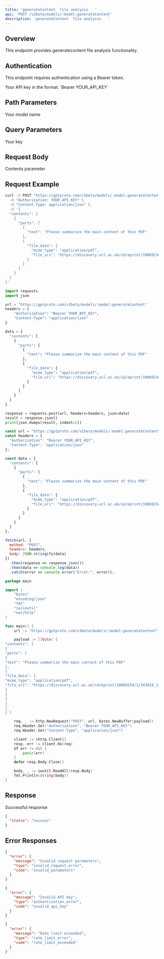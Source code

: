 ```yaml
---
title: 'generateContent  file analysis   '
api: 'POST /v1beta/models/:model:generateContent'
description: 'generateContent  file analysis   '
---
```


## Overview

This endpoint provides generatecontent  file analysis    functionality.

## Authentication

This endpoint requires authentication using a Bearer token.

<ParamField header="Authorization" type="string" required>
  Your API key in the format: `Bearer YOUR_API_KEY`
</ParamField>

## Path Parameters

<ParamField path="" type="string" >
  Your model name
</ParamField>

## Query Parameters

<ParamField query="" type="string" >
  Your key
</ParamField>

## Request Body

<ParamField body="contents" type="array" >
  Contents parameter
</ParamField>

## Request Example

<CodeGroup>

```bash cURL
curl -X POST "https://gptproto.com/v1beta/models/:model:generateContent" \
  -H "Authorization: YOUR_API_KEY" \
  -H "Content-Type: application/json" \
  -d '{
  "contents": [
    {
      "parts": [
        {
          "text": "Please summarize the main content of this PDF"
        },
        {
          "file_data": {
            "mime_type": "application/pdf",
            "file_uri": "https://discovery.ucl.ac.uk/id/eprint/10089234/1/343019_3_art_0_py4t4l_convrt.pdf"
          }
        }
      ]
    }
  ]
}'
```

```python Python
import requests
import json

url = "https://gptproto.com/v1beta/models/:model:generateContent"
headers = {
    "Authorization": "Bearer YOUR_API_KEY",
    "Content-Type": "application/json"
}

data = {
  "contents": [
    {
      "parts": [
        {
          "text": "Please summarize the main content of this PDF"
        },
        {
          "file_data": {
            "mime_type": "application/pdf",
            "file_uri": "https://discovery.ucl.ac.uk/id/eprint/10089234/1/343019_3_art_0_py4t4l_convrt.pdf"
          }
        }
      ]
    }
  ]
}

response = requests.post(url, headers=headers, json=data)
result = response.json()
print(json.dumps(result, indent=2))
```

```javascript JavaScript
const url = "https://gptproto.com/v1beta/models/:model:generateContent";
const headers = {
  "Authorization": "Bearer YOUR_API_KEY",
  "Content-Type": "application/json"
};

const data = {
  "contents": [
    {
      "parts": [
        {
          "text": "Please summarize the main content of this PDF"
        },
        {
          "file_data": {
            "mime_type": "application/pdf",
            "file_uri": "https://discovery.ucl.ac.uk/id/eprint/10089234/1/343019_3_art_0_py4t4l_convrt.pdf"
          }
        }
      ]
    }
  ]
};

fetch(url, {
  method: "POST",
  headers: headers,
  body: JSON.stringify(data)
})
  .then(response => response.json())
  .then(data => console.log(data))
  .catch(error => console.error("Error:", error));
```

```go Go
package main

import (
    "bytes"
    "encoding/json"
    "fmt"
    "io/ioutil"
    "net/http"
)

func main() {
    url := "https://gptproto.com/v1beta/models/:model:generateContent"

    payload := []byte(`{
"contents": [
{
"parts": [
{
"text": "Please summarize the main content of this PDF"
},
{
"file_data": {
"mime_type": "application/pdf",
"file_uri": "https://discovery.ucl.ac.uk/id/eprint/10089234/1/343019_3_art_0_py4t4l_convrt.pdf"
}
}
]
}
]
}`)

    req, _ := http.NewRequest("POST", url, bytes.NewBuffer(payload))
    req.Header.Set("Authorization", "Bearer YOUR_API_KEY")
    req.Header.Set("Content-Type", "application/json")

    client := &http.Client{}
    resp, err := client.Do(req)
    if err != nil {
        panic(err)
    }
    defer resp.Body.Close()

    body, _ := ioutil.ReadAll(resp.Body)
    fmt.Println(string(body))
}
```

</CodeGroup>

## Response

<ResponseField name="Success" type="200">
  Successful response

```json
{
  "status": "success"
}
```
</ResponseField>

## Error Responses

<ResponseExample>

```json 400 - Bad Request
{
  "error": {
    "message": "Invalid request parameters",
    "type": "invalid_request_error",
    "code": "invalid_parameters"
  }
}
```

```json 401 - Unauthorized
{
  "error": {
    "message": "Invalid API key",
    "type": "authentication_error",
    "code": "invalid_api_key"
  }
}
```

```json 429 - Rate Limit Exceeded
{
  "error": {
    "message": "Rate limit exceeded",
    "type": "rate_limit_error",
    "code": "rate_limit_exceeded"
  }
}
```

</ResponseExample>

